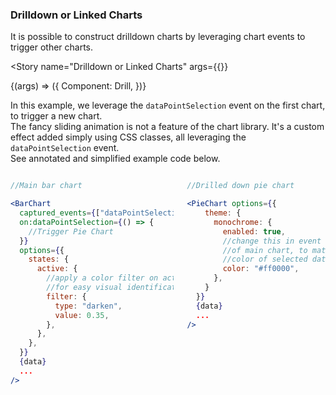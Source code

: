 

<Version />

<Meta
  title="Charts/Advanced Examples/Drilldown or Linked Charts"
/>

### Drilldown or Linked Charts
It is possible to construct drilldown charts by leveraging chart events to trigger other charts.


<Story
name="Drilldown or Linked Charts"
args={{}}
>
{(args) => ({
  Component: Drill,
})}
</Story>

<div class="content">
  <p>
    In this example, we leverage the <code>dataPointSelection</code> event on the first chart, to trigger a new chart.
  <br />
  The fancy sliding animation is not a feature of the chart library. It's a custom effect added simply using CSS classes, all leveraging the <code>dataPointSelection</code> event.
  <br />
  See annotated and simplified example code below.</p>
</div>

<div class="columns">
<div class="column">

```jsx
//Main bar chart

<BarChart 
  captured_events={["dataPointSelection"]}
  on:dataPointSelection={() => {
    //Trigger Pie Chart
  }}
  options={{
    states: {
      active: {
        //apply a color filter on active state
        //for easy visual identification
        filter: {
          type: "darken",
          value: 0.35,
        },
      },
    },
  }}
  {data}
  ...
/>
```

</div>
<div class="column">

```jsx
//Drilled down pie chart

<PieChart options={{
    theme: {
      monochrome: {
        enabled: true,
        //change this in event listener
        //of main chart, to match 
        //color of selected data
        color: "#ff0000",
      },
    }
  }}
  {data}
  ...
/>
```

</div>
</div>